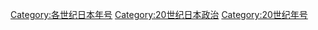 [[Category:各世纪日本年号|Category:各世纪日本年号]]
[[Category:20世纪日本政治|Category:20世纪日本政治]]
[[Category:20世纪年号|Category:20世纪年号]]
